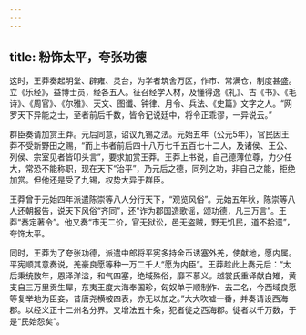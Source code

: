 ```yaml
---
---
---
```

title: 粉饰太平，夸张功德
---



这时，王莽奏起明堂、辟雍、灵台，为学者筑舍万区，作市、常满仓，制度甚盛。立《乐经》，益博士员，经各五人。征召经学人材，及懂得逸《礼》、古《书》、《毛诗》、《周官》、《尔雅》、天文、图谶、钟律、月令、兵法、《史篇》文字之人。“网罗天下异能之士，至者前后千数，皆令记说廷中，将令正乖谬，一异说云。”

群臣奏请加赏王莽。元后同意，诏议九锡之法。元始五年（公元5年），官民因王莽不受新野田之赐，“而上书者前后四十八万七千五百七十二人，及诸侯、王公、列侯、宗室见者皆叩头言”，要求加赏王莽。王莽上书说，自己德薄位尊，力少任大，常恐不能称职，现在天下“治平”，乃元后之德，同列之功，非自己之能，拒绝加赏。但他还是受了九锡，权势大异于群臣。

王莽曾于元始四年派遣陈崇等八人分行天下，“观览风俗”。元始五年秋，陈崇等八人还朝报告，说天下风俗“齐同”，还“诈为郡国造歌谣，颂功德，凡三万言”。王莽“奏定著令”。他又奏“市无二价，官无狱讼，邑无盗贼，野无饥民，道不拾遗”，夸饰太平。

同时，王莽为了夸张功德，派遣中郎将平宪多持金币诱塞外羌，使献地，愿内属。平宪顺其意奏说，羌豪良愿等种一万二千人“愿为内臣”。王莽趁此上奏元后：“太后秉统数年，恩泽洋溢，和气四塞，绝域殊俗，靡不慕义。越裳氏重译献白雉，黄支自三万里贡生犀，东夷王度大海奉国珍，匈奴单于顺制作、去二名，今西域良愿等复举地为臣妾，昔唐尧横被四表，亦无以加之。”大大吹嘘一番，并奏请设西海郡。以经义正十二州名分界。又增法五十条，犯者徙之西海郡。徙者以千万数，于是“民始怨矣”。